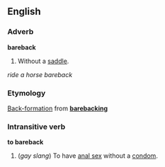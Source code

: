 ==English==
===Adverb===
'''bareback'''

#Without a [[saddle]].
''ride a horse bareback''

===Etymology===
[[Back-formation]] from '''[[barebacking]]'''

===Intransitive verb===
'''to bareback'''

#(''gay slang'') To have [[anal sex]] without a [[condom]].